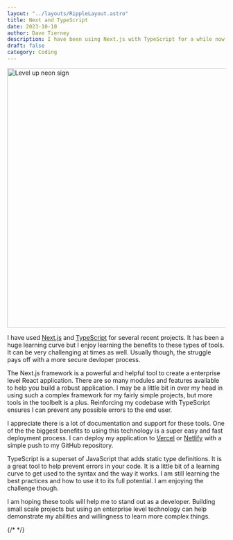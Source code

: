 ```yaml
---
layout: "../layouts/RippleLayout.astro"
title: Next and TypeScript
date: 2023-10-10
author: Dave Tierney
description: I have been using Next.js with TypeScript for a while now and I am enjoying the challenge. I just wish it could adjust to the scale of the project.
draft: false
category: Coding
---
```



<Image src={level} alt="Level up neon sign" height="600" width="1200" />

I have used <a href="https://nextjs.org/" target="_blank" rel="noopener" className="whitespace-nowrap underline decoration-neon transition hover:text-neon">Next.js</a> and <a href="https://www.typescriptlang.org/" target="_blank" rel="noopener" className="whitespace-nowrap underline decoration-neon transition hover:text-neon">TypeScript</a> for several recent projects. It has been a huge learning curve but I enjoy learning the benefits to these types of tools. It can be very challenging at times as well. Usually though, the struggle pays off with a more secure devloper process.

The Next.js framework is a powerful and helpful tool to create a enterprise level React application. There are so many modules and features available to help you build a robust application. I may be a little bit in over my head in using such a complex framework for my fairly simple projects, but more tools in the toolbelt is a plus. Reinforcing my codebase with TypeScript ensures I can prevent any possible errors to the end user.

I appreciate there is a lot of documentation and support for these tools. One of the the biggest benefits to using this technology is a super easy and fast deployment process. I can deploy my application to <a href="https://vercel.com/" target="_blank" rel="noopener" className="whitespace-nowrap underline decoration-neon transition hover:text-neon">Vercel</a> or <a href="https://www.netlify.com/" target="_blank" rel="noopener" className="whitespace-nowrap underline decoration-neon transition hover:text-neon">Netlify</a> with a simple push to my GitHub repository.

TypeScript is a superset of JavaScript that adds static type definitions. It is a great tool to help prevent errors in your code. It is a little bit of a learning curve to get used to the syntax and the way it works. I am still learning the best practices and how to use it to its full potential. I am enjoying the challenge though.

I am hoping these tools will help me to stand out as a developer. Building small scale projects but using an enterprise level technology can help demonstrate my abilities and willingness to learn more complex things.

{/* <a href="" target="_blank" rel="noopener" className="whitespace-nowrap underline decoration-neon transition hover:text-neon"></a> */}
